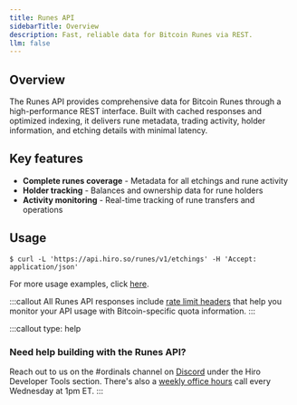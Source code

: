 ```yaml
---
title: Runes API
sidebarTitle: Overview
description: Fast, reliable data for Bitcoin Runes via REST.
llm: false
---
```


## Overview

The Runes API provides comprehensive data for Bitcoin Runes through a high-performance REST interface. Built with cached responses and optimized indexing, it delivers rune metadata, trading activity, holder information, and etching details with minimal latency.

## Key features

- **Complete runes coverage** - Metadata for all etchings and rune activity
- **Holder tracking** - Balances and ownership data for rune holders
- **Activity monitoring** - Real-time tracking of rune transfers and operations

## Usage

```terminal
$ curl -L 'https://api.hiro.so/runes/v1/etchings' -H 'Accept: application/json'
```

For more usage examples, click [here](/apis/runes-api/usage).

:::callout
All Runes API responses include [rate limit headers](/resources/guides/response-headers) that help you monitor your API usage with Bitcoin-specific quota information.
:::

:::callout
type: help
### Need help building with the Runes API?
Reach out to us on the <span className="font-bold">#ordinals</span> channel on [Discord](https://stacks.chat/) under the Hiro Developer Tools section. There's also a [weekly office hours](https://www.addevent.com/event/kI22007085) call every Wednesday at 1pm ET.
:::
